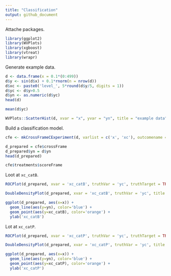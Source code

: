 ```yaml
---
title: "Classification"
output: github_document
---
```


Attache packages.

```r
library(ggplot2)
library(WVPlots)
library(xgboost)
library(vtreat)
library(wrapr)
```

Generate example data.

```r
d <- data.frame(x = 0.1*(0:499))
d$y <- sin(d$x) + 0.1*rnorm(n = nrow(d))
d$xc <- paste0('level_', 5*round(d$y/5, digits = 1))
d$yc <- d$y>0.5
d$yn <- as.numeric(d$yc)
head(d)
```

```r
mean(d$yc)
```

```r
WVPlots::ScatterHist(d, xvar = "x", yvar = "yn", title = "example data")
```


Build a classification model.

```r
cfe <- mkCrossFrameCExperiment(d, varlist = c('x', 'xc'), outcomename = 'yc', outcometarget = TRUE)
```

```r
d_prepared = cfe$crossFrame
d_prepared$yn = d$yn
head(d_prepared)
```

```r
cfe$treatments$scoreFrame
```

Loot at `xc_catB`.

```r
ROCPlot(d_prepared, xvar = 'xc_catB', truthVar = 'yc', truthTarget = TRUE, title = "xc_catB")
```

```r
DoubleDensityPlot(d_prepared, xvar = 'xc_catB', truthVar = 'yc', title = "xc_catB")
```

```r
ggplot(d_prepared, aes(x=x)) +
  geom_line(aes(y=yn), color='blue') +
  geom_point(aes(y=xc_catB), color='orange') + 
  ylab('xc_catB')
```


Lot at `xc_catP`.

```r
ROCPlot(d_prepared, xvar = 'xc_catP', truthVar = 'yc', truthTarget = TRUE, title = "xc_catP")
```

```r
DoubleDensityPlot(d_prepared, xvar = 'xc_catP', truthVar = 'yc', title = "xc_catP")
```


```r
ggplot(d_prepared, aes(x=x)) +
  geom_line(aes(y=yn), color='blue') +
  geom_point(aes(y=xc_catP), color='orange') + 
  ylab('xc_catP')
```
